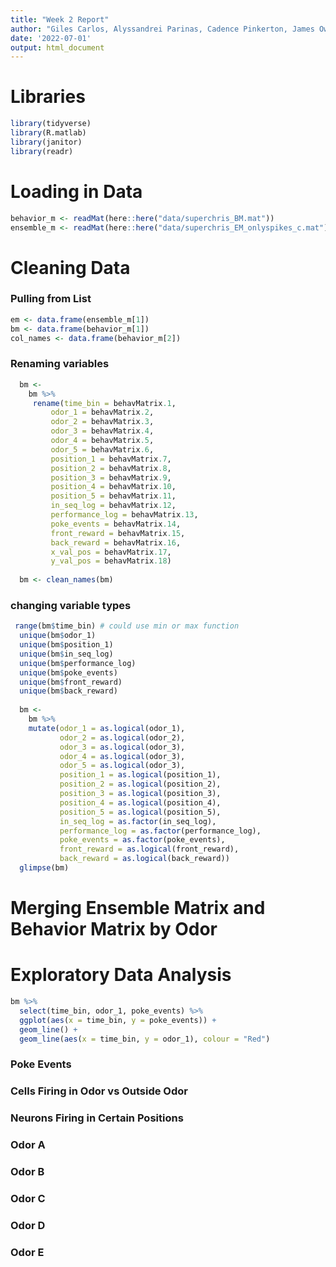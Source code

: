 ```yaml
---
title: "Week 2 Report"
author: "Giles Carlos, Alyssandrei Parinas, Cadence Pinkerton, James Owens, Mia Chiu"
date: '2022-07-01'
output: html_document
---
```


# Libraries

```r
library(tidyverse)
library(R.matlab)
library(janitor)
library(readr)
```

# Loading in Data

```r
behavior_m <- readMat(here::here("data/superchris_BM.mat"))
ensemble_m <- readMat(here::here("data/superchris_EM_onlyspikes_c.mat"))
```

# Cleaning Data

### Pulling from List

```r
em <- data.frame(ensemble_m[1])
bm <- data.frame(behavior_m[1]) 
col_names <- data.frame(behavior_m[2])
```

### Renaming variables 

```r
  bm <-
    bm %>%
     rename(time_bin = behavMatrix.1,
         odor_1 = behavMatrix.2,
         odor_2 = behavMatrix.3,
         odor_3 = behavMatrix.4,
         odor_4 = behavMatrix.5,
         odor_5 = behavMatrix.6,
         position_1 = behavMatrix.7,
         position_2 = behavMatrix.8,
         position_3 = behavMatrix.9,
         position_4 = behavMatrix.10,
         position_5 = behavMatrix.11,
         in_seq_log = behavMatrix.12,
         performance_log = behavMatrix.13,
         poke_events = behavMatrix.14,
         front_reward = behavMatrix.15,
         back_reward = behavMatrix.16,
         x_val_pos = behavMatrix.17,
         y_val_pos = behavMatrix.18)
  
  bm <- clean_names(bm)

```

### changing variable types
```r
 range(bm$time_bin) # could use min or max function
  unique(bm$odor_1)  
  unique(bm$position_1) 
  unique(bm$in_seq_log) 
  unique(bm$performance_log) 
  unique(bm$poke_events) 
  unique(bm$front_reward) 
  unique(bm$back_reward) 
  
  bm <-
    bm %>%
    mutate(odor_1 = as.logical(odor_1),
           odor_2 = as.logical(odor_2),
           odor_3 = as.logical(odor_3),
           odor_4 = as.logical(odor_3),
           odor_5 = as.logical(odor_3),
           position_1 = as.logical(position_1),
           position_2 = as.logical(position_2),
           position_3 = as.logical(position_3),
           position_4 = as.logical(position_4),
           position_5 = as.logical(position_5),
           in_seq_log = as.factor(in_seq_log),
           performance_log = as.factor(performance_log),
           poke_events = as.factor(poke_events),
           front_reward = as.logical(front_reward),
           back_reward = as.logical(back_reward))
  glimpse(bm)
```

# Merging Ensemble Matrix and Behavior Matrix by Odor 


# Exploratory Data Analysis

```r
bm %>% 
  select(time_bin, odor_1, poke_events) %>% 
  ggplot(aes(x = time_bin, y = poke_events)) + 
  geom_line() +
  geom_line(aes(x = time_bin, y = odor_1), colour = "Red")
```

### Poke Events

### Cells Firing in Odor vs Outside Odor

### Neurons Firing in Certain Positions 

### Odor A

### Odor B

### Odor C

### Odor D

### Odor E